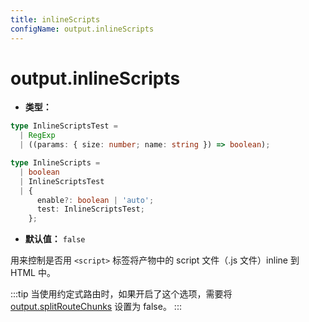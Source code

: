 ```yaml
---
title: inlineScripts
configName: output.inlineScripts
---
```


# output.inlineScripts

- **类型：**

```ts
type InlineScriptsTest =
  | RegExp
  | ((params: { size: number; name: string }) => boolean);

type InlineScripts =
  | boolean
  | InlineScriptsTest
  | {
      enable?: boolean | 'auto';
      test: InlineScriptsTest;
    };
```

- **默认值：** `false`

用来控制是否用 `<script>` 标签将产物中的 script 文件（.js 文件）inline 到 HTML 中。

:::tip
当使用约定式路由时，如果开启了这个选项，需要将 [output.splitRouteChunks](/configure/app/output/split-route-chunks) 设置为 false。
:::


<RsbuildConfig />
